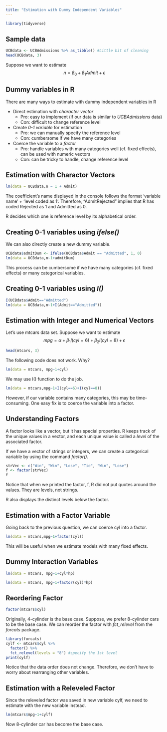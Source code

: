 ```yaml
---
title: "Estimation with Dummy Independent Variables"
---
```


```r
library(tidyverse)
```

## Sample data

```r
UCBdata <- UCBAdmissions %>% as_tibble() #Little bit of cleaning
head(UCBdata, 3)
```

Suppose we want to estimate 
$$n = \beta_0 + \beta_1 Admit + \epsilon$$

## Dummy variables in R
There are many ways to estimate with dummy independent variables in R

- Direct estimation with *character vector*
  - Pro: easy to implement (if our data is similar to *UCBAdmissions* data)
  - Con: difficult to change reference level
  
- Create *0-1 variable* for estimation
  - Pro: we can manually specify the reference level 
  - Con: cumbersome if we have many categories

- Coerce the variable to a *factor*
  - Pro: handle variables with many categories well (cf. fixed effects), can be used with numeric vectors
  - Con: can be tricky to handle, change reference level

## Estimation with Charactor Vectors

```r
lm(data = UCBdata,n ~ 1 + Admit)
```

The coefficient's name displayed in the console follows the format 'variable name' + 'level coded as 1'. Therefore, "AdmitRejected" implies that R has coded Rejected as 1 and Admitted as 0. 

R decides which one is reference level by its alphabetical order.

## Creating 0-1 variables using *ifelse()*

We can also directly create a new dummy variable.

```r
UCBdata$admitDum <- ifelse(UCBdata$Admit == "Admitted", 1, 0)
lm(data = UCBdata,n~1+admitDum)
```

This process can be cumbersome if we have many categories (cf. fixed effects) or many categorical variables. 

## Creating 0-1 variables using *I()*

```r
I(UCBdata$Admit=="Admitted")
lm(data = UCBdata,n~1+I(Admit=="Admitted"))
```

## Estimation with Integer and Numerical Vectors

Let's use mtcars data set. Suppose we want to estimate 
$$mpg = \alpha + \beta_1I(cyl=6) +\beta_2I(cyl=8) + \epsilon$$
```r
head(mtcars, 3)
```

The following code does not work. Why?
```r
lm(data = mtcars, mpg~1+cyl)
```

We may use I() function to do the job.

```r
lm(data = mtcars,mpg~1+I(cyl==6)+I(cyl==8))
```

However, if our variable contains many categories, this may be time-consuming. One easy fix is to coerce the variable into a factor.

## Understanding Factors

A factor looks like a vector, but it has special properties. R keeps track of the unique values in a vector, and each unique value is called a *level* of the associated factor.

If we have a vector of strings or integers, we can create a categorical variable by using the command *factor()*.

```r
strVec <- c("Win", "Win", "Lose", "Tie", "Win", "Lose")
f <- factor(strVec)
f
```

Notice that when we printed the factor, f, R did not put quotes around the values. They are levels, not strings.

R also displays the distinct levels below the factor.

## Estimation with a Factor Variable

Going back to the previous question, we can coerce cyl into a factor.

```r
lm(data = mtcars,mpg~1+factor(cyl))
```

This will be useful when we estimate models with many fixed effects.

## Dummy Interaction Variables

```r
lm(data = mtcars, mpg~1+cyl*hp)
```
```r
lm(data = mtcars, mpg~1+factor(cyl)*hp)
```

## Reordering Factor

```r
factor(mtcars$cyl)
```

Originally, 4-cylinder is the base case. Suppose, we prefer 8-cylinder cars to be the base case. We can reorder the factor with *fct_relevel* from the *forcats* package.

```r
library(forcats)
cylf <- mtcars$cyl %>%
  factor() %>%
  fct_relevel(levels = "8") #specify the 1st level
print(cylf)
```

Notice that the data order does not change. Therefore, we don't have to worry about rearranging other variables.

## Estimation with a Releveled Factor

Since the releveled factor was saved in new variable cylf, we need to estimate with the new variable instead.

```r
lm(mtcars$mpg~1+cylf)
```

Now 8-cylinder car has become the base case.

